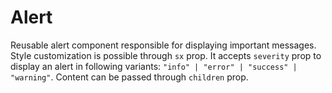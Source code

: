 

<Meta of={AlertStories} />

# Alert

Reusable alert component responsible for displaying important messages.
Style customization is possible through `sx` prop. It accepts `severity` prop to display an alert in following variants: `"info" | "error" | "success" | "warning"`.
Content can be passed through `children` prop.

<Canvas of={AlertStories.Default} />
